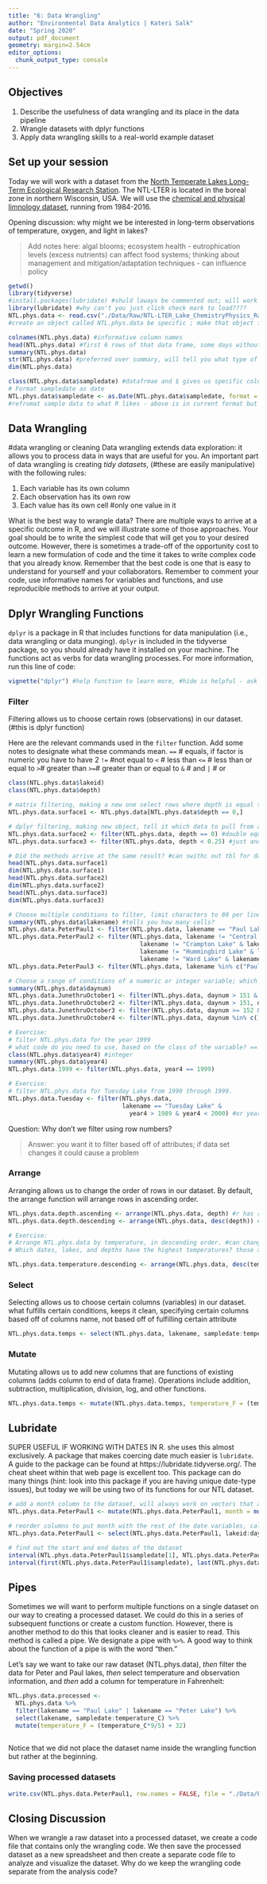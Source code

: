 ```yaml
---
title: "6: Data Wrangling"
author: "Environmental Data Analytics | Kateri Salk"
date: "Spring 2020"
output: pdf_document
geometry: margin=2.54cm
editor_options: 
  chunk_output_type: console
---
```


## Objectives
1. Describe the usefulness of data wrangling and its place in the data pipeline
2. Wrangle datasets with dplyr functions
3. Apply data wrangling skills to a real-world example dataset

## Set up your session

Today we will work with a dataset from the [North Temperate Lakes Long-Term Ecological Research Station](https://lter.limnology.wisc.edu/about/overview). The NTL-LTER is located in the boreal zone in northern Wisconsin, USA. We will use the [chemical and physical limnology dataset](https://lter.limnology.wisc.edu/content/cascade-project-north-temperate-lakes-lter-core-data-physical-and-chemical-limnology-1984), running from 1984-2016. 

Opening discussion: why might we be interested in long-term observations of temperature, oxygen, and light in lakes?

> Add notes here: algal blooms; ecosystem health - eutrophication levels (excess nutrients) can affect food systems; thinking about management and mitigation/adaptation techniques - can influence policy

```r
getwd()
library(tidyverse)
#install.packages(lubridate) #shuld laways be commented out; will work with dplyr primarily today and lubridate; how to check if package is already installed - go to package window (some may be in library but not yet loaded)
library(lubridate) #why can't you just click check mark to load????
NTL.phys.data <- read.csv("./Data/Raw/NTL-LTER_Lake_ChemistryPhysics_Raw.csv") 
#create an object called NTL.phys.data be specific ; make that object from your folder but hasn't pulled it into r yet (not in environment yet; single dot is telling you to go one folder in from working directory, onle 1 or 2 dots)

colnames(NTL.phys.data) #informative column names
head(NTL.phys.data) #first 6 rows of that data frame, some days without measurements
summary(NTL.phys.data)
str(NTL.phys.data) #preferred over summary, will tell you what type of data in each column
dim(NTL.phys.data)

class(NTL.phys.data$sampledate) #datafrmae and $ gives us specific column 
# Format sampledate as date
NTL.phys.data$sampledate <- as.Date(NTL.phys.data$sampledate, format = "%m/%d/%y")
#refromat sample data to what R likes - above is in current format but this changes it to universally known date format, this is a good practice
```

## Data Wrangling
#data wrangling or cleaning
Data wrangling extends data exploration: it allows you to process data in ways that are useful for you. An important part of data wrangling is creating *tidy datasets*, (#these are easily manipulative) with the following rules: 

1. Each variable has its own column
2. Each observation has its own row
3. Each value has its own cell #only one value in it

What is the best way to wrangle data? There are multiple ways to arrive at a specific outcome in R, and we will illustrate some of those approaches. Your goal should be to write the simplest code that will get you to your desired outcome. However, there is sometimes a trade-off of the opportunity cost to learn a new formulation of code and the time it takes to write complex code that you already know. Remember that the best code is one that is easy to understand for yourself and your collaborators. Remember to comment your code, use informative names for variables and functions, and use reproducible methods to arrive at your output.

## Dplyr Wrangling Functions

`dplyr` is a package in R that includes functions for data manipulation (i.e., data wrangling or data munging). `dplyr` is included in the tidyverse package, so you should already have it installed on your machine. The functions act as verbs for data wrangling processes. For more information, run this line of code:

```r
vignette("dplyr") #help function to learn more, #hide is helpful - ask more
```

### Filter

Filtering allows us to choose certain rows (observations) in our dataset. (#this is dplyr function)

Here are the relevant commands used in the `filter` function. Add some notes to designate what these commands mean. 
`==` # equals, if factor is numeric you have to have 2
`!=` #not equal to
`<` # less than
`<=` # less than or equal to
`>`# greater than
`>=`# greater than or equal to
`&` # and
`|` # or

```r
class(NTL.phys.data$lakeid)
class(NTL.phys.data$depth)

# matrix filtering, making a new one select rows where depth is equal to 0, the comma after indicates that you want all of the columns, either side can be blank but have to have comma, you'll see coulmn number remained the same
NTL.phys.data.surface1 <- NTL.phys.data[NTL.phys.data$depth == 0,]

# dplyr filtering, making new object, tell it which data to pull from and which rows to select
NTL.phys.data.surface2 <- filter(NTL.phys.data, depth == 0) #double equal, same dimensions as the other
NTL.phys.data.surface3 <- filter(NTL.phys.data, depth < 0.25) #just another way to say it?

# Did the methods arrive at the same result? #can swithc out tbl for data.frame
head(NTL.phys.data.surface1)
dim(NTL.phys.data.surface1)
head(NTL.phys.data.surface2)
dim(NTL.phys.data.surface2)
head(NTL.phys.data.surface3)
dim(NTL.phys.data.surface3)

# Choose multiple conditions to filter, limit characters to 80 per line!
summary(NTL.phys.data$lakename) #tells you how many cells?
NTL.phys.data.PeterPaul1 <- filter(NTL.phys.data, lakename == "Paul Lake" | lakename == "Peter Lake") #or is used bc only want one lake in each cell or you can do the below which is specifying taking out certain lakes
NTL.phys.data.PeterPaul2 <- filter(NTL.phys.data, lakename != "Central Long Lake" & 
                                     lakename != "Crampton Lake" & lakename != "East Long Lake" &
                                     lakename != "Hummingbird Lake" & lakename != "Tuesday Lake" &
                                     lakename != "Ward Lake" & lakename != "West Long Lake")
NTL.phys.data.PeterPaul3 <- filter(NTL.phys.data, lakename %in% c("Paul Lake", "Peter Lake")) #%in% I want anything to include anything that is both peter and paul lake; c is for including?? only with %i% in filter function 

# Choose a range of conditions of a numeric or integer variable; which days of the yr the lakes were sampled - big range 55th day of the year to 307 near end of year - we're not sampling when the lake is frozen (from summary)
summary(NTL.phys.data$daynum)
NTL.phys.data.JunethruOctober1 <- filter(NTL.phys.data, daynum > 151 & daynum < 305) #any more context for this?? has to fulfill both of those requests
NTL.phys.data.JunethruOctober2 <- filter(NTL.phys.data, daynum > 151, daynum < 305) #could also use comma and gets you the same thing as the and above, but she thinks commas are confusing for this and to use &
NTL.phys.data.JunethruOctober3 <- filter(NTL.phys.data, daynum >= 152 & daynum <= 304)
NTL.phys.data.JunethruOctober4 <- filter(NTL.phys.data, daynum %in% c(152:304))

# Exercise: 
# filter NTL.phys.data for the year 1999
# what code do you need to use, based on the class of the variable? ==
class(NTL.phys.data$year4) #integer
summary(NTL.phys.data$year4)
NTL.phys.data.1999 <- filter(NTL.phys.data, year4 == 1999)

# Exercise: 
# filter NTL.phys.data for Tuesday Lake from 1990 through 1999.
NTL.phys.data.Tuesday <- filter(NTL.phys.data, 
                                lakename == "Tuesday Lake" & 
                                  year4 > 1989 & year4 < 2000) #or year4 %1% c(1990:1999)

```
Question: Why don't we filter using row numbers?

> Answer: you want it to filter based off of attributes; if data set changes it could cause a problem

### Arrange

Arranging allows us to change the order of rows in our dataset. By default, the arrange function will arrange rows in ascending order.

```r
NTL.phys.data.depth.ascending <- arrange(NTL.phys.data, depth) #r has rearranged data set
NTL.phys.data.depth.descending <- arrange(NTL.phys.data, desc(depth)) #desc function have to specify descending but not ascending

# Exercise: 
# Arrange NTL.phys.data by temperature, in descending order. #can change back to r standard by far left column
# Which dates, lakes, and depths have the highest temperatures? those at shallow depths and mid-Summer, some lakes show up more than others

NTL.phys.data.temperature.descending <- arrange(NTL.phys.data, desc(temperature_C))


```
### Select

Selecting allows us to choose certain columns (variables) in our dataset. what fulfills certain conditions, keeps it clean, specifying certain columns based off of columns name, not based off of fulfilling certain attribute

```r
NTL.phys.data.temps <- select(NTL.phys.data, lakename, sampledate:temperature_C) #just use commas between to separate columns, can say you don't want it to include lakname (-lakename, use minus sign) can't be a mix though only all include or only exclude*******

```
### Mutate

Mutating allows us to add new columns that are functions of existing columns (adds column to end of data frame). Operations include addition, subtraction, multiplication, division, log, and other functions. 

```r

NTL.phys.data.temps <- mutate(NTL.phys.data.temps, temperature_F = (temperature_C*9/5) + 32) #can be any math operator

```

## Lubridate

SUPER USEFUL IF WORKING WITH DATES IN R. she uses this almost exclusively. A package that makes coercing date much easier is `lubridate`. A guide to the package can be found at https://lubridate.tidyverse.org/. The cheat sheet within that web page is excellent too. This package can do many things (hint: look into this package if you are having unique date-type issues), but today we will be using two of its functions for our NTL dataset. 

```r
# add a month column to the dataset, will always work on vectors that are dates, it put month column at the end
NTL.phys.data.PeterPaul1 <- mutate(NTL.phys.data.PeterPaul1, month = month(sampledate)) 

# reorder columns to put month with the rest of the date variables, call it the same thing
NTL.phys.data.PeterPaul1 <- select(NTL.phys.data.PeterPaul1, lakeid:daynum, month, sampledate:comments)

# find out the start and end dates of the dataset
interval(NTL.phys.data.PeterPaul1$sampledate[1], NTL.phys.data.PeterPaul1$sampledate[21613])
interval(first(NTL.phys.data.PeterPaul1$sampledate), last(NTL.phys.data.PeterPaul1$sampledate)) #asking between first and last dates, much easier and comes with lubridate
```


## Pipes

Sometimes we will want to perform multiple functions on a single dataset on our way to creating a processed dataset. We could do this in a series of subsequent functions or create a custom function. However, there is another method to do this that looks cleaner and is easier to read. This method is called a pipe. We designate a pipe with `%>%`. A good way to think about the function of a pipe is with the word "then." 

Let's say we want to take our raw dataset (NTL.phys.data), *then* filter the data for Peter and Paul lakes, *then* select temperature and observation information, and *then* add a column for temperature in Fahrenheit: 

```r
NTL.phys.data.processed <- 
  NTL.phys.data %>%
  filter(lakename == "Paul Lake" | lakename == "Peter Lake") %>%
  select(lakename, sampledate:temperature_C) %>%
  mutate(temperature_F = (temperature_C*9/5) + 32)
  
```

Notice that we did not place the dataset name inside the wrangling function but rather at the beginning.

### Saving processed datasets

```r
write.csv(NTL.phys.data.PeterPaul1, row.names = FALSE, file = "./Data/Processed/NTL-LTER_Lake_ChemistryPhysics_PeterPaul_Processed.csv")
```

## Closing Discussion

When we wrangle a raw dataset into a processed dataset, we create a code file that contains only the wrangling code. We then save the processed dataset as a new spreadsheet and then create a separate code file to analyze and visualize the dataset. Why do we keep the wrangling code separate from the analysis code?


